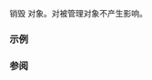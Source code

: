 {{cpp/memory/weak_ptr/title|~weak_ptr}}
{{cpp/memory/weak_ptr/navbar}}
{{ddcl|since=c++11|
~weak_ptr();
}}

销毁 {{tt|weak_ptr}} 对象。对被管理对象不产生影响。

===示例===
{{example
|此程序展示"不打断" {{lc|std::shared_ptr}} 环的效果。
|code=
#include &lt;iostream&gt;
#include &lt;memory&gt;
#include &lt;variant&gt;

class Node
{
    char id;
    std::variant&lt;std::weak_ptr&lt;Node&gt;, std::shared_ptr&lt;Node&gt;&gt; ptr;
public:
    Node(char id) : id{id} {}
    ~Node() { std::cout &lt;&lt; "  '" &lt;&lt; id &lt;&lt; "' 已回收\n"; }
    /*...*/
    void assign(std::weak_ptr&lt;Node&gt; p) { ptr = p; }
    void assign(std::shared_ptr&lt;Node&gt; p) { ptr = p; }
};

enum class shared { all, some };

void test_cyclic_graph(const shared x)
{
    auto A = std::make_shared&lt;Node&gt;('A');
    auto B = std::make_shared&lt;Node&gt;('B');
    auto C = std::make_shared&lt;Node&gt;('C');

    A-&gt;assign(B);
    B-&gt;assign(C);

    if (shared::all == x)
    {
        C-&gt;assign(A);
        std::cout &lt;&lt; "所有链接均为共享指针";
    }
    else
    {
        C-&gt;assign(std::weak_ptr&lt;Node&gt;(A));
        std::cout &lt;&lt; "一个链接是 weak_ptr";
    }
    /*...*/
    std::cout &lt;&lt; "\n离开...\n";
}

int main()
{
    test_cyclic_graph(shared::some);
    test_cyclic_graph(shared::all); // 产生内存泄漏
}
|output=
一个链接是 weak_ptr
离开...
  'A' 已回收
  'B' 已回收
  'C' 已回收
所有链接均为共享指针
离开...
}}

===参阅===
{{dsc begin}}
{{dsc inc|cpp/memory/shared_ptr/dsc destructor}}
{{dsc end}}

{{langlinks|de|en|es|fr|it|ja|pt|ru}}